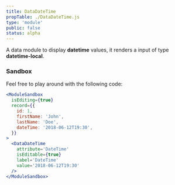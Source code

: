 ```yaml
---
title: DataDateTime
propTable: ./DataDateTime.js
type: 'module'
public: false
status: alpha
---
```


A data module to display **datetime** values, it renders a input of type **datetime-local**.

### Sandbox

Feel free to play around with the following code:

```jsx
<ModuleSandbox
  isEditing={true}
  record={{
    id: 1,
    firstName: 'John',
    lastName: 'Doe',
    dateTime: '2018-06-12T19:30',
  }}
>
  <DataDateTime
    attribute='DateTime'
    isEditable={true}
    label='DateTime'
    value='2018-06-12T19:30'
  />
</ModuleSandbox>
```
